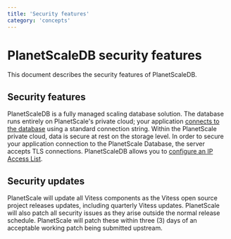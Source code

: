 ```yaml
---
title: 'Security features'
category: 'concepts'
---
```


# PlanetScaleDB security features

This document describes the security features of PlanetScaleDB.

## Security features

PlanetScaleDB is a fully managed scaling database solution. The database runs entirely on PlanetScale's private cloud; your application [connects to the database](connecting-to-db) using a standard connection string. Within the PlanetScale private cloud, data is secure at rest on the storage level. In order to secure your application connection to the PlanetScale Database, the server accepts TLS connections. PlanetScaleDB allows you to [configure an IP Access List](whitelisting-ips).

## Security updates

PlanetScale will update all Vitess components as the Vitess open source project releases updates, including quarterly Vitess updates. PlanetScale will also patch all security issues as they arise outside the normal release schedule. PlanetScale will patch these within three (3) days of an acceptable working patch being submitted upstream.
